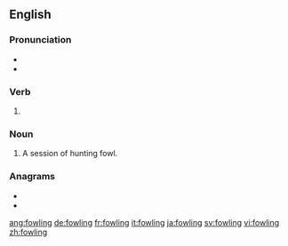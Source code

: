 ==English==

===Pronunciation===
* {{IPA|/ˈfaʊlɪŋ/|lang=en}}
* {{homophones|fouling|lang=en}}

===Verb===
{{head|en|present participle}}

# {{present participle of|fowl|lang=en|nocat=1}}

===Noun===
{{en-noun}}

# A session of hunting fowl.

===Anagrams===
* {{l|en|flowing}}
* {{l|en|wolfing}}

[[ang:fowling]]
[[de:fowling]]
[[fr:fowling]]
[[it:fowling]]
[[ja:fowling]]
[[sv:fowling]]
[[vi:fowling]]
[[zh:fowling]]